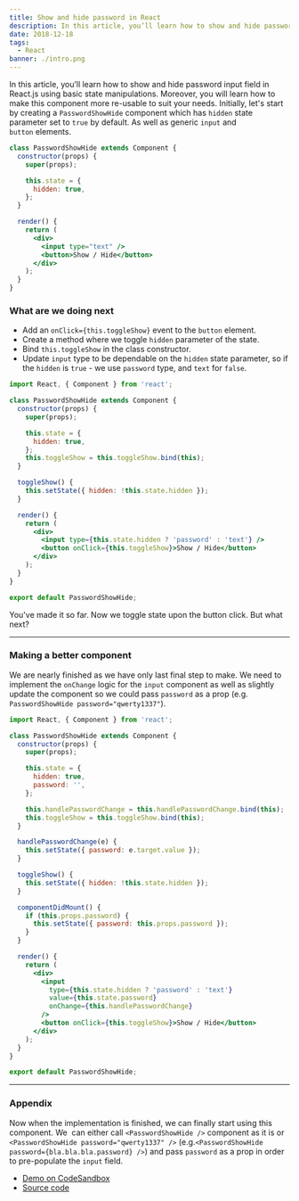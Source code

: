 ```yaml
---
title: Show and hide password in React
description: In this article, you’ll learn how to show and hide password input field in React.js using basic state manipulations. Moreover, you will learn how to make this component more re-usable to suit your needs.
date: 2018-12-18
tags:
  - React
banner: ./intro.png
---
```


In this article, you’ll learn how to show and hide password input field in React.js using basic state manipulations. Moreover, you will learn how to make this component more re-usable to suit your needs. Initially, let's start by creating a `PasswordShowHide` component which has `hidden` state parameter set to `true` by default. As well as generic `input` and `button` elements.

```jsx
class PasswordShowHide extends Component {
  constructor(props) {
    super(props);

    this.state = {
      hidden: true,
    };
  }

  render() {
    return (
      <div>
        <input type="text" />
        <button>Show / Hide</button>
      </div>
    );
  }
}
```

### What are we doing next

- Add an `onClick={this.toggleShow}` event to the `button` element.
- Create a method where we toggle `hidden` parameter of the state.
- Bind `this.toggleShow` in the class constructor.
- Update `input` type to be dependable on the `hidden` state parameter, so if the `hidden` is `true` - we use `password` type, and `text` for `false`.

```jsx
import React, { Component } from 'react';

class PasswordShowHide extends Component {
  constructor(props) {
    super(props);

    this.state = {
      hidden: true,
    };
    this.toggleShow = this.toggleShow.bind(this);
  }

  toggleShow() {
    this.setState({ hidden: !this.state.hidden });
  }

  render() {
    return (
      <div>
        <input type={this.state.hidden ? 'password' : 'text'} />
        <button onClick={this.toggleShow}>Show / Hide</button>
      </div>
    );
  }
}

export default PasswordShowHide;
```

You've made it so far. Now we toggle state upon the button click. But what next?

---

### Making a better component

We are nearly finished as we have only last final step to make. We need to implement the `onChange` logic for the `input` component as well as slightly update the component so we could pass `password` as a prop (e.g. `PasswordShowHide password="qwerty1337"`).

```jsx
import React, { Component } from 'react';

class PasswordShowHide extends Component {
  constructor(props) {
    super(props);

    this.state = {
      hidden: true,
      password: '',
    };

    this.handlePasswordChange = this.handlePasswordChange.bind(this);
    this.toggleShow = this.toggleShow.bind(this);
  }

  handlePasswordChange(e) {
    this.setState({ password: e.target.value });
  }

  toggleShow() {
    this.setState({ hidden: !this.state.hidden });
  }

  componentDidMount() {
    if (this.props.password) {
      this.setState({ password: this.props.password });
    }
  }

  render() {
    return (
      <div>
        <input
          type={this.state.hidden ? 'password' : 'text'}
          value={this.state.password}
          onChange={this.handlePasswordChange}
        />
        <button onClick={this.toggleShow}>Show / Hide</button>
      </div>
    );
  }
}

export default PasswordShowHide;
```

---

### Appendix

Now when the implementation is finished, we can finally start using this component. We  can either call `<PasswordShowHide />` component as it is or `<PasswordShowHide password="qwerty1337" />` (e.g.`<PasswordShowHide password={bla.bla.bla.password} />`) and pass `password` as a prop in order to pre-populate the `input` field.

- [Demo on CodeSandbox](https://codesandbox.io/s/zk11w6v21p)
- [Source code](https://github.com/edvins-io/snippets/blob/master/react/PasswordShowHide.md)

